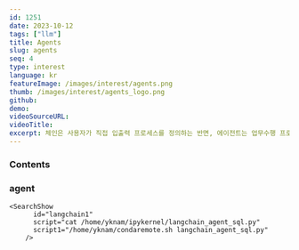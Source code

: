 ```yaml
---
id: 1251
date: 2023-10-12
tags: ["llm"]
title: Agents
slug: agents
seq: 4
type: interest
language: kr
featureImage: /images/interest/agents.png
thumb: /images/interest/agents_logo.png
github:
demo:
videoSourceURL:
videoTitle:
excerpt: 체인은 사용자가 직접 입출력 프로세스를 정의하는 반면, 에이전트는 업무수행 프로세스의 단계별 사고 프로세스를 제시하므로 이를 통해 더 나은 답변을 얻을 수 있습니다.
---
```


### Contents

### agent

    <SearchShow
          id="langchain1"
          script="cat /home/yknam/ipykernel/langchain_agent_sql.py"
          script1="/home/yknam/condaremote.sh langchain_agent_sql.py"
        />
